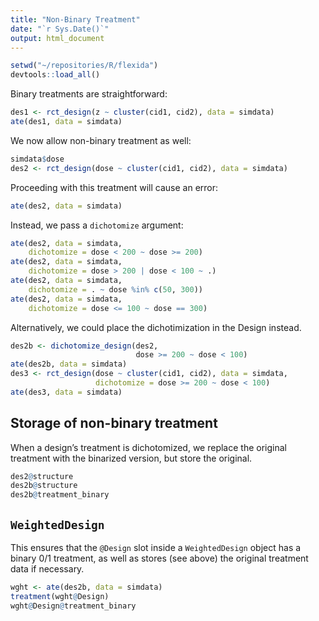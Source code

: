 ```yaml
---
title: "Non-Binary Treatment"
date: "`r Sys.Date()`"
output: html_document
---
```


```r
setwd("~/repositories/R/flexida")
devtools::load_all()
```

Binary treatments are straightforward:

```r
des1 <- rct_design(z ~ cluster(cid1, cid2), data = simdata)
ate(des1, data = simdata)
```

We now allow non-binary treatment as well:

```r
simdata$dose
des2 <- rct_design(dose ~ cluster(cid1, cid2), data = simdata)
```

Proceeding with this treatment will cause an error:

```r
ate(des2, data = simdata)
```

Instead, we pass a `dichotomize` argument:

```r
ate(des2, data = simdata,
    dichotomize = dose < 200 ~ dose >= 200)
ate(des2, data = simdata,
    dichotomize = dose > 200 | dose < 100 ~ .)
ate(des2, data = simdata,
    dichotomize = . ~ dose %in% c(50, 300))
ate(des2, data = simdata,
    dichotomize = dose <= 100 ~ dose == 300)
```

Alternatively, we could place the dichotimization in the Design instead.

```r
des2b <- dichotomize_design(des2,
                            dose >= 200 ~ dose < 100)
ate(des2b, data = simdata)
des3 <- rct_design(dose ~ cluster(cid1, cid2), data = simdata,
                   dichotomize = dose >= 200 ~ dose < 100)
ate(des3, data = simdata)
```
## Storage of non-binary treatment

When a design's treatment is dichotomized, we replace the original treatment
with the binarized version, but store the original.

```r
des2@structure
des2b@structure
des2b@treatment_binary
```

## `WeightedDesign`

This ensures that the `@Design` slot inside a `WeightedDesign` object has a
binary 0/1 treatment, as well as stores (see above) the original treatment data
if necessary.

```r
wght <- ate(des2b, data = simdata)
treatment(wght@Design)
wght@Design@treatment_binary
```
